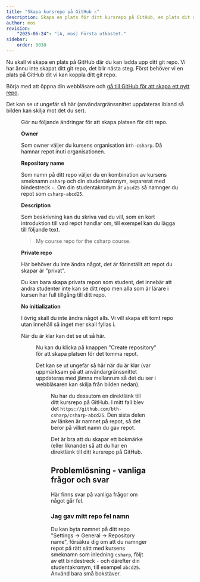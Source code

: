 ```yaml
---
title: "Skapa kursrepo på GitHub ⚠️" 
description: Skapa en plats för ditt kursrepo på GitHub, en plats dit du kan ladda upp ditt kursrepo.
author: mos
revision:
    "2025-06-24": "(A, mos) Första utkastet."
sidebar:
    order: 0030
---
```



Nu skall vi skapa en plats på GitHub där du kan ladda upp ditt git repo. Vi har ännu inte skapat ditt git repo, det blir nästa steg. Först behöver vi en plats på GitHub dit vi kan koppla ditt git repo.

Börja med att öppna din webbläsare och [gå till GitHub för att skapa ett nytt repo](https://github.com/new).

Det kan se ut ungefär så här (användargränssnittet uppdateras ibland så bilden kan skilja mot det du ser).


<Figure 
    src={ghnew1}
    caption="Nu är du redo att skapa en plats för ditt kursrepo på GitHub."
/>

Gör nu följande ändringar för att skapa platsen för ditt repo.

**Owner**

Som owner väljer du kursens organisation `bth-csharp`. Då hamnar repot inuti organisationen.

**Repository name**

Som namn på ditt repo väljer du en kombination av kursens smeknamn `csharp` och din studentakronym, separerat med bindestreck `-`. Om din studentakronym är `abcd25` så namnger du repot som `csharp-abcd25`.

**Description**

Som beskrivning kan du skriva vad du vill, som en kort introduktion till vad repot handlar om, till exempel kan du lägga till följande text.

> My course repo for the csharp course.

**Private repo**

Här behöver du inte ändra något, det är förinställt att repot du skapar är "privat".

Du kan bara skapa privata repon som student, det innebär att andra studenter inte kan se ditt repo men alla som är lärare i kursen har full tillgång till ditt repo.

**No initialization**

I övrig skall du inte ändra något alls. Vi vill skapa ett tomt repo utan innehåll så inget mer skall fyllas i.

När du är klar kan det se ut så här.


<Figure 
    src={ghnew2}
    caption="Nu har du fyllt i det som behövs för att skapa platsen för repot på GitHub."
/>

Nu kan du klicka på knappen "Create repository" för att skapa platsen för det tomma repot.

Det kan se ut ungefär så här när du är klar (var uppmärksam på att användargränssnittet uppdateras med jämna mellanrum så det du ser i webbläsaren kan skilja från bilden nedan).


<Figure 
    src={ghnew3}
    caption="Nu har du skapat platsen för repot på GitHub."
/>

Nu har du dessutom en direktlänk till ditt kursrepo på GitHub. I mitt fall blev det `https://github.com/bth-csharp/csharp-abcd25`. Den sista delen av länken är namnet på repot, så det beror på vilket namn du gav repot.

Det är bra att du skapar ett bokmärke (eller liknande) så att du har en direktlänk till ditt kursrepo på GitHub.



## Problemlösning - vanliga frågor och svar

Här finns svar på vanliga frågor om något går fel.



### Jag gav mitt repo fel namn

Du kan byta namnet på ditt repo "Settings -> General -> Repository name", försäkra dig om att du namnger repot på rätt sätt med kursens smeknamn som inledning `csharp`, följt av ett bindestreck `-` och därefter din studentakronym, till exempel `abcd25`. Använd bara små bokstäver.

